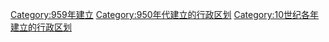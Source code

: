 {{Cat topic in year| topic=建立的行政区划|year=959}}
[[Category:959年建立|Category:959年建立]]
[[Category:950年代建立的行政区划|Category:950年代建立的行政区划]]
[[Category:10世纪各年建立的行政区划|Category:10世纪各年建立的行政区划]]